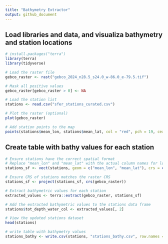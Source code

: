 ```yaml
---
title: "Bathymetry Extractor"
output: github_document
---
```


## Load libraries and data, and visualiza bathymetry and station locations
```r
# install.packages("terra")
library(terra)
library(tidyverse)

# Load the raster file
gebco_raster <- rast("gebco_2024_n28.5_s24.0_w-86.0_e-79.5.tif")

# Mask all positive values
gebco_raster[gebco_raster > 0] <- NA

# Load the station list
stations <- read.csv("sfer_stations_curated.csv")

# Plot the raster (optional)
plot(gebco_raster)

# Add station points to the map
points(stations$mean_lon, stations$mean_lat, col = "red", pch = 19, cex = 1.2)
```

## Create table with bathy values for each station
```r
# Ensure stations have the correct spatial format
# Replace "mean_lon" and "mean_lat" with the actual column names for longitude and latitude
stations_sf <- vect(stations, geom = c("mean_lon", "mean_lat"), crs = crs(gebco_raster))

# Ensure CRS of stations matches the raster CRS
stations_sf <- project(stations_sf, crs(gebco_raster))

# Extract bathymetric values for each station
extracted_values <- terra::extract(gebco_raster, stations_sf)

# Add the extracted bathymetric values to the stations data frame
stations$tot_depth_water_col <- extracted_values[, 2]

# View the updated stations dataset
head(stations)

# write table with bathymetry values
stations_bathy <- write.csv(stations, "stations_bathy.csv", row.names = FALSE)
```
